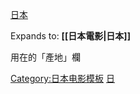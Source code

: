 {{flagdeco|JPN}} [[日本電影|日本]]<noinclude>

Expands to: '''<nowiki>[[日本電影|日本]]</nowiki>'''

用在{{t1|Infobox Film}}的「產地」欄

[[Category:日本电影模板]]
[[Category:電影產地模板|日]]</noinclude>